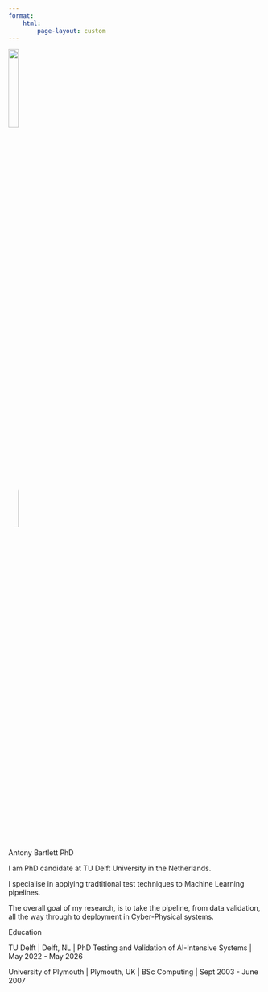 ```yaml
---
format:
    html:
        page-layout: custom
---
```


::: {.grid .top-grid}
::: {.g-col-2}
:::
::: {.g-col-8}
![](img/progress.png){width=20% height=20%}

![](img/me_ice_cream.png){width=20% height=20% style="border-radius: 50%"}

:::{.h2 .text-warning}
Antony Bartlett PhD
:::

:::{.text-info}
I am PhD candidate at TU Delft University in the Netherlands.

I specialise in applying tradtitional test techniques to Machine Learning pipelines.

The overall goal of my research, is to take the pipeline, from data validation, all the way through to deployment in Cyber-Physical systems.
:::

:::{.h2 .text-warning}
Education
:::

:::{.text-info}
TU Delft | Delft, NL | PhD Testing and Validation of AI-Intensive Systems | May 2022 - May 2026

University of Plymouth | Plymouth, UK | BSc Computing | Sept 2003 - June 2007
:::

:::
::: {.g-col-2}
:::
:::
